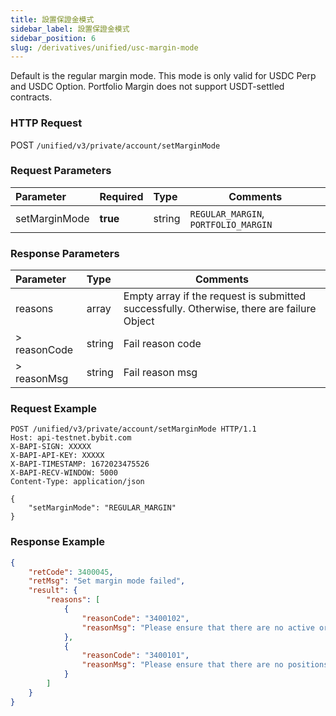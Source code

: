 ```yaml
---
title: 設置保證金模式
sidebar_label: 設置保證金模式
sidebar_position: 6
slug: /derivatives/unified/usc-margin-mode
---
```

Default is the regular margin mode. This mode is only valid for USDC Perp and USDC Option. Portfolio Margin does not support USDT-settled contracts.

### HTTP Request
POST `/unified/v3/private/account/setMarginMode`

### Request Parameters
| Parameter | Required | Type | Comments|
|:----- |:-------|:-----|------ |
|setMarginMode |**true** |string |`REGULAR_MARGIN`, `PORTFOLIO_MARGIN`|

### Response Parameters
| Parameter | Type | Comments|
|:----- |:-----|----- |
|reasons |array|Empty array if the request is submitted successfully. Otherwise, there are failure Object |
|> reasonCode |string |Fail reason code |
|> reasonMsg |string |Fail reason msg |

### Request Example

<Tabs>
<TabItem value="console" label="Console">

```http
POST /unified/v3/private/account/setMarginMode HTTP/1.1
Host: api-testnet.bybit.com
X-BAPI-SIGN: XXXXX
X-BAPI-API-KEY: XXXXX
X-BAPI-TIMESTAMP: 1672023475526
X-BAPI-RECV-WINDOW: 5000
Content-Type: application/json

{
    "setMarginMode": "REGULAR_MARGIN"
}
```

</TabItem>
</Tabs>

### Response Example

<Tabs>
<TabItem value="json" label="Response">

```json
{
    "retCode": 3400045,
    "retMsg": "Set margin mode failed",
    "result": {
        "reasons": [
            {
                "reasonCode": "3400102",
                "reasonMsg": "Please ensure that there are no active orders in your USDC account, including Limit, Market and Conditional orders"
            },
            {
                "reasonCode": "3400101",
                "reasonMsg": "Please ensure that there are no positions in your USDC account, including USDC perpetual and options"
            }
        ]
    }
}
```
</TabItem>
</Tabs>